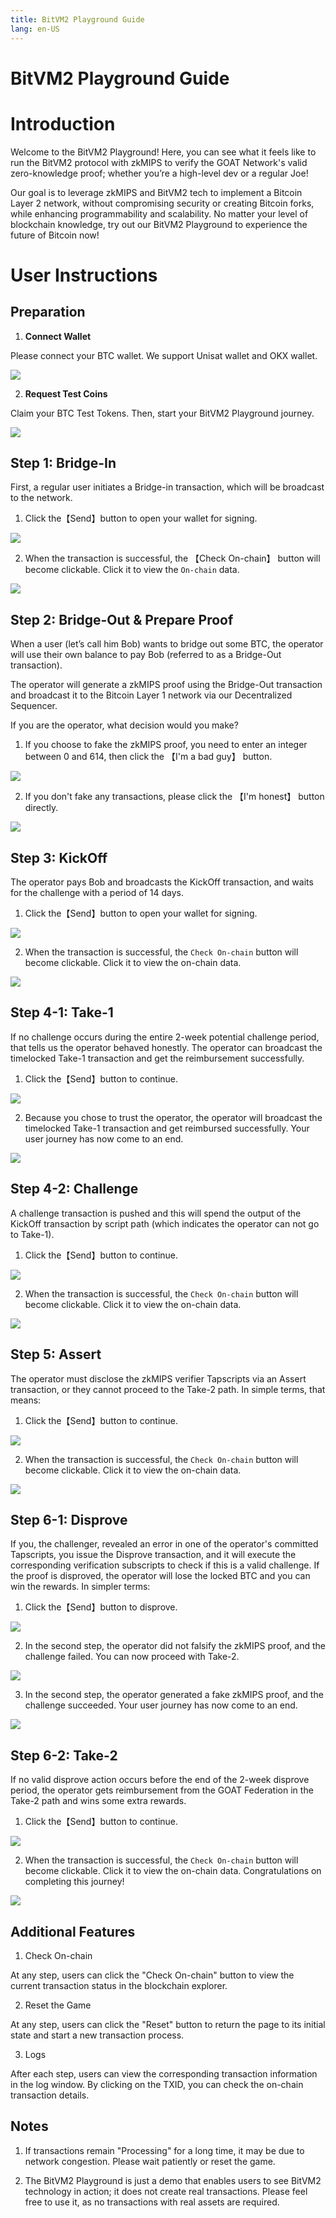 ```yaml
---
title: BitVM2 Playground Guide
lang: en-US
---
```

# **BitVM2 Playground Guide**

# Introduction

Welcome to the BitVM2 Playground\! Here, you can see what it feels like to run the BitVM2 protocol with zkMIPS to verify the GOAT Network's valid zero-knowledge proof; whether you’re a high-level dev or a regular Joe\!

Our goal is to leverage zkMIPS and BitVM2 tech to implement a Bitcoin Layer 2 network, without compromising security or creating Bitcoin forks, while enhancing programmability and scalability. No matter your level of blockchain knowledge, try out our BitVM2 Playground to experience the future of Bitcoin now\!

# User Instructions

## Preparation

1. **Connect Wallet**

Please connect your BTC wallet. We support Unisat wallet and OKX wallet.  

<img src="/img/bitvm_demo/0-1.png"/>

2. **Request Test Coins**

Claim your BTC Test Tokens. Then, start your BitVM2 Playground journey.  

<img src="/img/bitvm_demo/0-2.png"/>

## Step 1: Bridge-In

First, a regular user initiates a Bridge-in transaction, which will be broadcast to the network.

1. Click the【Send】button to open your wallet for signing.

<img src="/img/bitvm_demo/1-1.png"/>

2. When the transaction is successful, the 【Check On-chain】 button will become clickable. Click it to view the `On-chain` data.

<img src="/img/bitvm_demo/1-2.png"/>

## Step 2: Bridge-Out & Prepare Proof

When a user (let’s call him Bob) wants to bridge out some BTC, the operator will use their own balance to pay Bob (referred to as a Bridge-Out transaction).

The operator will generate a zkMIPS proof using the Bridge-Out transaction and broadcast it to the Bitcoin Layer 1 network via our Decentralized Sequencer.

If you are the operator, what decision would you make?

1. If you choose to fake the zkMIPS proof, you need to enter an integer between 0 and 614, then click the 【I'm a bad guy】 button.  

<img src="/img/bitvm_demo/2-1.png"/>
     
2. If you don't fake any transactions, please click the 【I'm honest】 button directly.  

<img src="/img/bitvm_demo/2-2.png"/>

## Step 3: KickOff

The operator pays Bob and broadcasts the KickOff transaction, and waits for the challenge with a period of 14 days.

1. Click the【Send】button to open your wallet for signing.

<img src="/img/bitvm_demo/3-1.png"/>

2. When the transaction is successful, the `Check On-chain` button will become clickable. Click it to view the on-chain data.

<img src="/img/bitvm_demo/3-2.png"/>

## Step 4-1: Take-1

If no challenge occurs during the entire 2-week potential challenge period, that tells us the operator behaved honestly. The operator can broadcast the timelocked Take-1 transaction and get the reimbursement successfully.

1. Click the【Send】button to continue.

<img src="/img/bitvm_demo/4-1-1.png"/>

2. Because you chose to trust the operator, the operator will broadcast the timelocked Take-1 transaction and get reimbursed successfully. Your user journey has now come to an end.

<img src="/img/bitvm_demo/4-1-2.png"/>

## Step 4-2: Challenge

A challenge transaction is pushed and this will spend the output of the KickOff transaction by script path (which indicates the operator can not go to Take-1).

1. Click the【Send】button to continue.  

<img src="/img/bitvm_demo/4-2-1.png"/>

2. When the transaction is successful, the `Check On-chain` button will become clickable. Click it to view the on-chain data.

<img src="/img/bitvm_demo/4-2-2.png"/>

## Step 5: Assert

The operator must disclose the zkMIPS verifier Tapscripts via an Assert transaction, or they cannot proceed to the Take-2 path. In simple terms, that means:

1. Click the【Send】button to continue.  

<img src="/img/bitvm_demo/5-1.png"/>

2. When the transaction is successful, the `Check On-chain` button will become clickable. Click it to view the on-chain data.

<img src="/img/bitvm_demo/5-2.png"/>

## Step 6-1: Disprove

If you, the challenger, revealed an error in one of the operator's committed Tapscripts, you issue the Disprove transaction, and it will execute the corresponding verification subscripts to check if this is a valid challenge. If the proof is disproved, the operator will lose the locked BTC and you can win the rewards. In simpler terms:

1. Click the【Send】button to disprove.

<img src="/img/bitvm_demo/6-1-1.png"/>

2. In the second step, the operator did not falsify the zkMIPS proof, and the challenge failed. You can now proceed with Take-2.

<img src="/img/bitvm_demo/6-1-2.png"/>

3. In the second step, the operator generated a fake zkMIPS proof, and the challenge succeeded. Your user journey has now come to an end.  
   
<img src="/img/bitvm_demo/6-1-3.png"/>

## Step 6-2: Take-2

If no valid disprove action occurs before the end of the 2-week disprove period, the operator gets reimbursement from the GOAT Federation in the Take-2 path and wins some extra rewards.

1. Click the【Send】button to continue.

<img src="/img/bitvm_demo/6-2-1.png"/>

2. When the transaction is successful, the `Check On-chain` button will become clickable. Click it to view the on-chain data. Congratulations on completing this journey\!

<img src="/img/bitvm_demo/6-2-2.png"/>

## Additional Features

1. Check On-chain

At any step, users can click the "Check On-chain" button to view the current transaction status in the blockchain explorer.

2. Reset the Game

At any step, users can click the "Reset" button to return the page to its initial state and start a new transaction process.

3. Logs

After each step, users can view the corresponding transaction information in the log window. By clicking on the TXID, you can check the on-chain transaction details.

## Notes

1. If transactions remain "Processing" for a long time, it may be due to network congestion. Please wait patiently or reset the game.

2. The BitVM2 Playground is just a demo that enables users to see BitVM2 technology in action; it does not create real transactions. Please feel free to use it, as no transactions with real assets are required.
